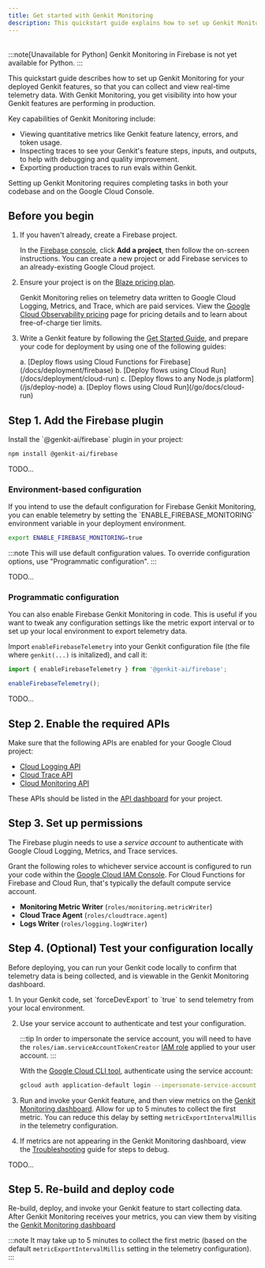 ```yaml
---
title: Get started with Genkit Monitoring
description: This quickstart guide explains how to set up Genkit Monitoring for your deployed Genkit features to collect and view real-time telemetry data, including metrics, traces, and production trace exports for evaluations.
---
```



<div style="display: flex; justify-content: space-between; align-items: center; gap: 1rem; margin: 1rem 0 1rem 0;">
  <LanguageSelector supportedLanguages="js go" />
  <CopyMarkdownButton />
</div>

<LanguageContent lang="python">
  :::note[Unavailable for Python]
Genkit Monitoring in Firebase is not yet available for Python.
:::
</LanguageContent>

<LanguageContent lang="js go">

This quickstart guide describes how to set up Genkit Monitoring for
your deployed Genkit features, so that you can collect and view real-time
telemetry data. With Genkit Monitoring, you get visibility into how
your Genkit features are performing in production.

Key capabilities of Genkit Monitoring include:

- Viewing quantitative metrics like Genkit feature latency, errors, and
  token usage.
- Inspecting traces to see your Genkit's feature steps, inputs, and outputs,
  to help with debugging and quality improvement.
- Exporting production traces to run evals within Genkit.

Setting up Genkit Monitoring requires completing tasks in both your codebase
and on the Google Cloud Console.

## Before you begin

1. If you haven't already, create a Firebase project.

   In the [Firebase console](https://console.firebase.google.com), click
   **Add a project**, then follow the on-screen instructions. You can
   create a new project or add Firebase services to an already-existing Google Cloud project.

2. Ensure your project is on the
   [Blaze pricing plan](https://firebase.google.com/pricing).

   Genkit Monitoring relies on telemetry data written to Google Cloud
   Logging, Metrics, and Trace, which are paid services. View the
   [Google Cloud Observability pricing](https://cloud.google.com/stackdriver/pricing) page for pricing details and to learn about free-of-charge tier limits.

3. Write a Genkit feature by following the [Get Started Guide](/docs/get-started), and prepare your code for deployment by using one of the following guides:

   <LanguageContent lang="js">
   a. [Deploy flows using Cloud Functions for Firebase](/docs/deployment/firebase)
   b. [Deploy flows using Cloud Run](/docs/deployment/cloud-run)
   c. [Deploy flows to any Node.js platform](/js/deploy-node)
   </LanguageContent>

   <LanguageContent lang="go">
   a. [Deploy flows using Cloud Run](/go/docs/cloud-run)
   </LanguageContent>

## Step 1. Add the Firebase plugin

<LanguageContent lang="js">
Install the `@genkit-ai/firebase` plugin in your project:

```bash
npm install @genkit-ai/firebase
```
</LanguageContent>

<LanguageContent lang="go">
TODO...
</LanguageContent>

### Environment-based configuration

<LanguageContent lang="js">
If you intend to use the default configuration for Firebase Genkit
Monitoring, you can enable telemetry by setting the
`ENABLE_FIREBASE_MONITORING` environment variable in your deployment
environment.

```bash
export ENABLE_FIREBASE_MONITORING=true
```

:::note
This will use default configuration values. To
override configuration options, use "Programmatic configuration".
:::
</LanguageContent>

<LanguageContent lang="go">
TODO...
</LanguageContent>

### Programmatic configuration

<LanguageContent lang="js">
You can also enable Firebase Genkit Monitoring in code. This is useful
if you want to tweak any configuration settings like the metric export
interval or to set up your local environment to export telemetry data.

Import `enableFirebaseTelemetry` into your Genkit configuration file (the
file where `genkit(...)` is initalized), and call it:

```typescript
import { enableFirebaseTelemetry } from '@genkit-ai/firebase';

enableFirebaseTelemetry();
```
</LanguageContent>

<LanguageContent lang="go">
TODO...
</LanguageContent>

## Step 2. Enable the required APIs

Make sure that the following APIs are enabled for your Google Cloud project:

- [Cloud Logging API](https://console.cloud.google.com/apis/library/logging.googleapis.com)
- [Cloud Trace API](https://console.cloud.google.com/apis/library/cloudtrace.googleapis.com)
- [Cloud Monitoring API](https://console.cloud.google.com/apis/library/monitoring.googleapis.com)

These APIs should be listed in the
[API dashboard](https://console.cloud.google.com/apis/dashboard) for your
project.

## Step 3. Set up permissions

The Firebase plugin needs to use a _service account_ to authenticate with
Google Cloud Logging, Metrics, and Trace services.

Grant the following roles to whichever service account is configured to run your code within the [Google Cloud IAM Console](https://console.cloud.google.com/iam-admin/iam). For Cloud Functions for Firebase and Cloud Run, that's typically the default compute service account.

- **Monitoring Metric Writer** (`roles/monitoring.metricWriter`)
- **Cloud Trace Agent** (`roles/cloudtrace.agent`)
- **Logs Writer** (`roles/logging.logWriter`)

## Step 4. (Optional) Test your configuration locally

Before deploying, you can run your Genkit code locally to confirm that
telemetry data is being collected, and is viewable in the Genkit Monitoring
dashboard.

<LanguageContent lang="js">
1. In your Genkit code, set `forceDevExport` to `true` to send telemetry from
   your local environment.

2. Use your service account to authenticate and test your configuration.

   :::tip
   In order to impersonate the service account, you will need to have
   the `roles/iam.serviceAccountTokenCreator`
   [IAM role](https://console.cloud.google.com/iam-admin/iam) applied to your
   user account.
   :::

   With the
   [Google Cloud CLI tool](https://cloud.google.com/sdk/docs/install?authuser=0),
   authenticate using the service account:

   ```bash
   gcloud auth application-default login --impersonate-service-account SERVICE_ACCT_EMAIL
   ```

3. Run and invoke your Genkit feature, and then view metrics on the
   [Genkit Monitoring dashboard](https://console.firebase.google.com/project/_/genai_monitoring).
   Allow for up to 5 minutes to collect the first metric. You can reduce this
   delay by setting `metricExportIntervalMillis` in the telemetry configuration.

4. If metrics are not appearing in the Genkit Monitoring dashboard, view the
   [Troubleshooting](/js/observability/troubleshooting) guide for steps
   to debug.
</LanguageContent>

<LanguageContent lang="go">
TODO...
</LanguageContent>

## Step 5. Re-build and deploy code

Re-build, deploy, and invoke your Genkit feature to start collecting data.
After Genkit Monitoring receives your metrics, you can view them by
visiting the
[Genkit Monitoring dashboard](https://console.firebase.google.com/project/_/genai_monitoring)

:::note
It may take up to 5 minutes to collect the first metric (based on the default `metricExportIntervalMillis` setting in the telemetry configuration).
:::

</LanguageContent>

